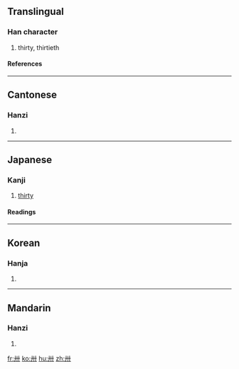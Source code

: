 ==Translingual==
===Han character===
{{Han char|rn=24|rad=十|as=02|sn=4|four=4400<sub>0</sub>|canj=廿十 (TJ)}}
# thirty, thirtieth
====References====
{{Han ref|kx=0156.010|dkj=02700|dj=0353.020|hdz=10059.030|uh=5345|ud=21317|bh=A4CA|bd=42186}}
----
==Cantonese==
===Hanzi===
{{yue-hanzi|jyut=|y=sa1}}
# {{defn|Cantonese}}

----

==Japanese==
===Kanji===
{{ja-kanji|grade=|rs=十02}}
# [[thirty]]
 
====Readings====
{{ja-readings|on=[[そう]] (sō)|kun=[[さんじゅう]] (sanjuu)}}

----

==Korean==
===Hanja===
{{ko-hanja|hangeul=삽|rv=sap|mr=sap}}
# {{defn|Korean}}

----

==Mandarin==
===Hanzi===
{{cmn-hanzi|pin=[[sà]] (sa4)|wg=sa<sup>4</sup>}}
# {{defn|Mandarin}}

[[fr:卅]]
[[ko:卅]]
[[hu:卅]]
[[zh:卅]]